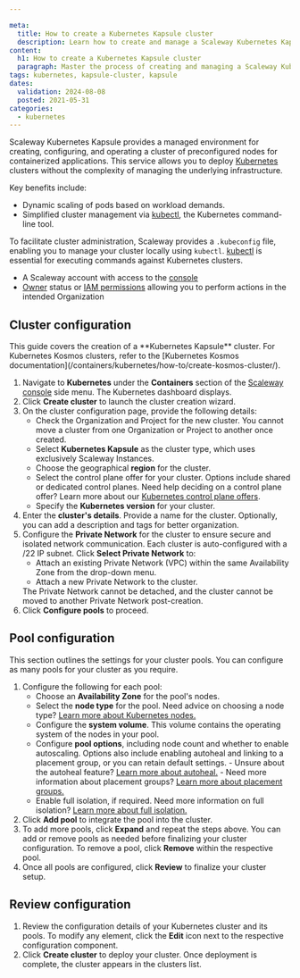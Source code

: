 ```yaml
---

meta:
  title: How to create a Kubernetes Kapsule cluster
  description: Learn how to create and manage a Scaleway Kubernetes Kapsule cluster, an advanced managed environment for containerized applications.
content:
  h1: How to create a Kubernetes Kapsule cluster
  paragraph: Master the process of creating and managing a Scaleway Kubernetes Kapsule cluster, an advanced managed environment for containerized applications.
tags: kubernetes, kapsule-cluster, kapsule
dates:
  validation: 2024-08-08
  posted: 2021-05-31
categories:
  - kubernetes
---
```


Scaleway Kubernetes Kapsule provides a managed environment for creating, configuring, and operating a cluster of preconfigured nodes for containerized applications. This service allows you to deploy [Kubernetes](https://kubernetes.io) clusters without the complexity of managing the underlying infrastructure.

Key benefits include:
  * Dynamic scaling of pods based on workload demands.
  * Simplified cluster management via [kubectl](https://kubernetes.io/docs/reference/kubectl/overview/), the Kubernetes command-line tool.

To facilitate cluster administration, Scaleway provides a `.kubeconfig` file, enabling you to manage your cluster locally using `kubectl`. [kubectl](https://kubernetes.io/docs/reference/kubectl/overview/) is essential for executing commands against Kubernetes clusters.

<Macro id="requirements" />

- A Scaleway account with access to the [console](https://console.scaleway.com)
- [Owner](/identity-and-access-management/iam/concepts/#owner) status or [IAM permissions](/identity-and-access-management/iam/concepts/#permission) allowing you to perform actions in the intended Organization

## Cluster configuration

<Message type="note">
  This guide covers the creation of a **Kubernetes Kapsule** cluster. For Kubernetes Kosmos clusters, refer to the [Kubernetes Kosmos documentation](/containers/kubernetes/how-to/create-kosmos-cluster/).
</Message>

1. Navigate to **Kubernetes** under the **Containers** section of the [Scaleway console](https://console.scaleway.com/) side menu. The Kubernetes dashboard displays.
2. Click **Create cluster** to launch the cluster creation wizard.
3. On the cluster configuration page, provide the following details:
    * Check the Organization and Project for the new cluster.
        <Message type="important">
          You cannot move a cluster from one Organization or Project to another once created.
        </Message>
    * Select **Kubernetes Kapsule** as the cluster type, which uses exclusively Scaleway Instances.
    * Choose the geographical **region** for the cluster.
    * Select the control plane offer for your cluster. Options include shared or dedicated control planes.
        <Message type="tip">
          Need help deciding on a control plane offer? Learn more about our [Kubernetes control plane offers](/containers/kubernetes/reference-content/kubernetes-control-plane-offers/).
        </Message>
    * Specify the **Kubernetes version** for your cluster.
4. Enter the **cluster's details**. Provide a name for the cluster. Optionally, you can add a description and tags for better organization.
5. Configure the **Private Network** for the cluster to ensure secure and isolated network communication. Each cluster is auto-configured with a /22 IP subnet. Click **Select Private Network** to:
    * Attach an existing Private Network (VPC) within the same Availability Zone from the drop-down menu.
    * Attach a new Private Network to the cluster.
    <Message type="important">
      The Private Network cannot be detached, and the cluster cannot be moved to another Private Network post-creation.
    </Message>
6. Click **Configure pools** to proceed.

## Pool configuration

This section outlines the settings for your cluster pools. You can configure as many pools for your cluster as you require.

1. Configure the following for each pool:
    * Choose an **Availability Zone** for the pool's nodes.
    * Select the **node type** for the pool.
        <Message type="tip">
          Need advice on choosing a node type? [Learn more about Kubernetes nodes.](/containers/kubernetes/concepts/#node)
        </Message>
    * Configure the **system volume**. This volume contains the operating system of the nodes in your pool.
    * Configure **pool options**, including node count and whether to enable autoscaling. Options also include enabling autoheal and linking to a placement group, or you can retain default settings.
        <Message type="tip">
          - Unsure about the autoheal feature? [Learn more about autoheal.](/containers/kubernetes/concepts/#autoheal)
          - Need more information about placement groups? [Learn more about placement groups.](/compute/instances/concepts/#placement-groups)
        </Message>
    * Enable full isolation, if required.
        <Message type="tip">
          Need more information on full isolation? [Learn more about full isolation.](/containers/kubernetes/reference-content/secure-cluster-with-private-network/#what-is-the-difference-between-controlled-isolation-and-full-isolation)
        </Message>
2. Click **Add pool** to integrate the pool into the cluster.
3. To add more pools, click **Expand** and repeat the steps above.
    <Message type="tip">
      You can add or remove pools as needed before finalizing your cluster configuration. To remove a pool, click **Remove** within the respective pool.
    </Message>
4. Once all pools are configured, click **Review** to finalize your cluster setup.

## Review configuration

1. Review the configuration details of your Kubernetes cluster and its pools.
    <Message type="tip">
      To modify any element, click the <Icon name="edit" /> **Edit** icon next to the respective configuration component.
    </Message>
2. Click **Create cluster** to deploy your cluster. Once deployment is complete, the cluster appears in the clusters list.

